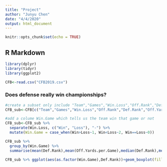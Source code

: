 ```yaml
---
title: "Project"
author: "Junyu Chen"
date: "4/4/2020"
output: html_document
---
```


```r
knitr::opts_chunk$set(echo = TRUE)
```

## R Markdown

```r
library(dplyr)
library(tidyr)
library(ggplot2)

CFB<-read.csv("CFB2019.csv")
```

### Does defense really win championships?
```r

#create a subset only include "Team","Games","Win.Loss","Off.Rank","Def.Rank"
CFB_sub<-CFB[c("Team","Games","Win.Loss","Off.Rank","Def.Rank","Off.Yards.per.Game")]

#add a colume Win.Game which tells us the team win that game or not
CFB_sub<-CFB_sub %>%
  separate(Win.Loss, c("Win", "Loss"), "-") %>% 
  mutate(Win.Game = case_when(Win>Loss~1, Win<Loss~2, Win==Loss~0))

CFB_sub %>% 
  group_by(Win.Game) %>% 
  summarise(mean(Def.Rank),mean(Off.Yards.per.Game),median(Def.Rank),median(Off.Yards.per.Game))

CFB_sub %>% ggplot(aes(as.factor(Win.Game),Def.Rank))+geom_boxplot(fill="Green")+xlab("Win Game")+ylab("Yards per game they gave up")
```




